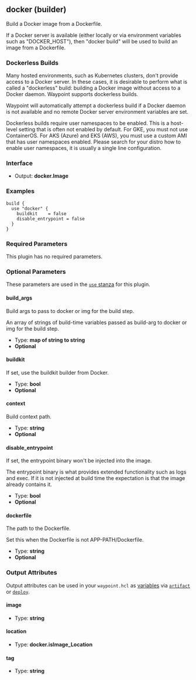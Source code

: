 ## docker (builder)

Build a Docker image from a Dockerfile.

If a Docker server is available (either locally or via environment variables
such as "DOCKER_HOST"), then "docker build" will be used to build an image
from a Dockerfile.

### Dockerless Builds

Many hosted environments, such as Kubernetes clusters, don't provide access
to a Docker server. In these cases, it is desirable to perform what is called
a "dockerless" build: building a Docker image without access to a Docker
daemon. Waypoint supports dockerless builds.

Waypoint will automatically attempt a dockerless build if a Docker daemon
is not available and no remote Docker server environment variables are set.

Dockerless builds require user namespaces to be enabled. This is a host-level
setting that is often not enabled by default. For GKE, you must not use ContainerOS.
For AKS (Azure) and EKS (AWS), you must use a custom AMI that has user namespaces
enabled. Please search for your distro how to enable user namespaces, it is
usually a single line configuration.

### Interface

- Output: **docker.Image**

### Examples

```hcl
build {
  use "docker" {
	buildkit    = false
	disable_entrypoint = false
  }
}
```

### Required Parameters

This plugin has no required parameters.

### Optional Parameters

These parameters are used in the [`use` stanza](/docs/waypoint-hcl/use) for this plugin.

#### build_args

Build args to pass to docker or img for the build step.

An array of strings of build-time variables passed as build-arg to docker or img for the build step.

- Type: **map of string to string**
- **Optional**

#### buildkit

If set, use the buildkit builder from Docker.

- Type: **bool**
- **Optional**

#### context

Build context path.

- Type: **string**
- **Optional**

#### disable_entrypoint

If set, the entrypoint binary won't be injected into the image.

The entrypoint binary is what provides extended functionality such as logs and exec. If it is not injected at build time the expectation is that the image already contains it.

- Type: **bool**
- **Optional**

#### dockerfile

The path to the Dockerfile.

Set this when the Dockerfile is not APP-PATH/Dockerfile.

- Type: **string**
- **Optional**

### Output Attributes

Output attributes can be used in your `waypoint.hcl` as [variables](/docs/waypoint-hcl/variables) via [`artifact`](/docs/waypoint-hcl/variables/artifact) or [`deploy`](/docs/waypoint-hcl/variables/deploy).

#### image

- Type: **string**

#### location

- Type: **docker.isImage_Location**

#### tag

- Type: **string**
